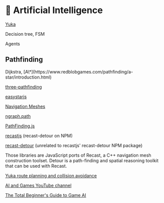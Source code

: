 
# 🤖 Artificial Intelligence

<Todo>

<YouTube id="G5A0-_4dFLg" />

[Yuka](https://github.com/Mugen87/yuka)

Decision tree, FSM

Agents

</Todo>

## Pathfinding

<Todo>
Dijkstra, [A\*](https://www.redblobgames.com/pathfinding/a-star/introduction.html)

[three-pathfinding](https://github.com/donmccurdy/three-pathfinding)

[easystarjs](https://github.com/prettymuchbryce/easystarjs)

[Navigation Meshes](https://github.com/donmccurdy/three-pathfinding)

[ngraph.path](https://github.com/anvaka/ngraph.path)

[PathFinding.js](https://github.com/qiao/PathFinding.js)

[recastjs](https://github.com/BabylonJS/Extensions/tree/master/recastjs) (recast-detour on NPM)

[recast-detour](https://github.com/crowdedjs/recast-detour) (unrelated to recastjs' recast-detour NPM package)

Those libraries are JavaScript ports of Recast, a C++ navigation mesh construction toolset. Detour is a path-finding and spatial reasoning toolkit that can be used with Recast.

[Yuka route planning and collision avoidance](https://twitter.com/WillMaddicott/status/1593346452574670849)

[AI and Games YouTube channel](https://www.youtube.com/@AIandGames)

[The Total Beginner's Guide to Game AI](https://www.gamedev.net/articles/programming/artificial-intelligence/the-totalbeginners-guide-to-game-ai-r4942/)

</Todo>
